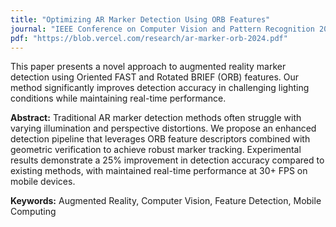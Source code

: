 ```yaml
---
title: "Optimizing AR Marker Detection Using ORB Features"
journal: "IEEE Conference on Computer Vision and Pattern Recognition 2024"
pdf: "https://blob.vercel.com/research/ar-marker-orb-2024.pdf"
---
```


This paper presents a novel approach to augmented reality marker detection using Oriented FAST and Rotated BRIEF (ORB) features. Our method significantly improves detection accuracy in challenging lighting conditions while maintaining real-time performance.

**Abstract:** Traditional AR marker detection methods often struggle with varying illumination and perspective distortions. We propose an enhanced detection pipeline that leverages ORB feature descriptors combined with geometric verification to achieve robust marker tracking. Experimental results demonstrate a 25% improvement in detection accuracy compared to existing methods, with maintained real-time performance at 30+ FPS on mobile devices.

**Keywords:** Augmented Reality, Computer Vision, Feature Detection, Mobile Computing
